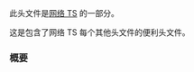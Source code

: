 {{cpp/header/experimental/title|experimental/net}}
{{cpp/header/experimental/navbar}}

此头文件是[[cpp/experimental/networking|网络 TS]] 的一部分。

这是包含了网络 TS 每个其他头文件的便利头文件。

{{dsc begin}}
{{dsc h1|包含}}
{{dsc inc|cpp/header/dsc exp executor|{{mark_since_networking_ts}}}}
{{dsc inc|cpp/header/dsc exp io_context|{{mark_since_networking_ts}}}}
{{dsc inc|cpp/header/dsc exp timer|{{mark_since_networking_ts}}}}
{{dsc inc|cpp/header/dsc exp buffer|{{mark_since_networking_ts}}}}
{{dsc inc|cpp/header/dsc exp socket|{{mark_since_networking_ts}}}}
{{dsc inc|cpp/header/dsc exp internet|{{mark_since_networking_ts}}}}
{{dsc end}}

===概要===
{{source|
#include &lt;experimental/executor&gt;
#include &lt;experimental/buffer&gt;
#include &lt;experimental/internet&gt;
#include &lt;experimental/io_context&gt;
#include &lt;experimental/socket&gt;
#include &lt;experimental/timer&gt;
}}

{{langlinks|en|ja}}